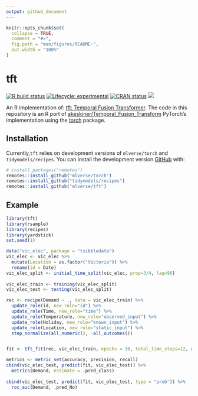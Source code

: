 ```yaml
---
output: github_document
---
```


<!-- README.md is generated from README.Rmd. Please edit that file -->

```r
knitr::opts_chunk$set(
  collapse = TRUE,
  comment = "#>",
  fig.path = "man/figures/README-",
  out.width = "100%"
)
```

# tft

<!-- badges: start -->
[![R build status](https://github.com/mlverse/tft/workflows/R-CMD-check/badge.svg)](https://github.com/mlverse/tft/actions)
[![Lifecycle: experimental](https://img.shields.io/badge/lifecycle-experimental-orange.svg)](https://www.tidyverse.org/lifecycle/#experimental)
[![CRAN status](https://www.r-pkg.org/badges/version/tft)](https://CRAN.R-project.org/package=tft)
[![](https://cranlogs.r-pkg.org/badges/tft)](https://cran.r-project.org/package=tft)
<!-- badges: end -->


An R implementation of: [tft: Temporal Fusion Transformer](https://arxiv.org/pdf/1912.09363.pdf).
The code in this repository is an R port of [akeskiner/Temporal_Fusion_Transform](https://github.com/akeskiner/Temporal_Fusion_Transform) PyTorch's implementation using the [torch](https://github.com/mlverse/torch) package.

## Installation


Currently,`tft` relies on development versions of `mlverse/torch` and `tidymodels/recipes`.
You can install the development version [GitHub](https://github.com/) with:

```r
# install.packages("remotes")
remotes::install_github("mlverse/torch")
remotes::install_github("tidymodels/recipes")
remotes::install_github("mlverse/tft")
```

## Example

```r
library(tft)
library(rsample)
library(recipes)
library(yardstick)
set.seed(1)

data("vic_elec", package = "tsibbledata")
vic_elec <- vic_elec %>% 
  mutate(Location = as.factor("Victoria")) %>% 
  rename(id = Date)
vic_elec_split <- initial_time_split(vic_elec, prop=3/4, lag=96)
  
vic_elec_train <- training(vic_elec_split)
vic_elec_test <- testing(vic_elec_split)

rec <- recipe(Demand ~ ., data = vic_elec_train) %>%
  update_role(id, new_role="id") %>% 
  update_role(Time, new_role="time") %>% 
  update_role(Temperature, new_role="observed_input") %>% 
  update_role(Holiday, new_role="known_input") %>% 
  update_role(Location, new_role="static_input") %>% 
  step_normalize(all_numeric(), -all_outcomes())


fit <- tft_fit(rec, vic_elec_train, epochs = 30, total_time_steps=12, num_encoder_steps=10 )

metrics <- metric_set(accuracy, precision, recall)
cbind(vic_elec_test, predict(fit, vic_elec_test)) %>% 
  metrics(Demand, estimate = .pred_class)
  
cbind(vic_elec_test, predict(fit, vic_elec_test, type = "prob")) %>% 
  roc_auc(Demand, .pred_No)
```
